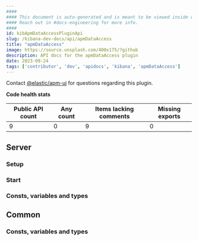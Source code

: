 ```yaml
---
####
#### This document is auto-generated and is meant to be viewed inside our experimental, new docs system.
#### Reach out in #docs-engineering for more info.
####
id: kibApmDataAccessPluginApi
slug: /kibana-dev-docs/api/apmDataAccess
title: "apmDataAccess"
image: https://source.unsplash.com/400x175/?github
description: API docs for the apmDataAccess plugin
date: 2023-09-24
tags: ['contributor', 'dev', 'apidocs', 'kibana', 'apmDataAccess']
---
```




Contact [@elastic/apm-ui](https://github.com/orgs/elastic/teams/apm-ui) for questions regarding this plugin.

**Code health stats**

| Public API count  | Any count | Items lacking comments | Missing exports |
|-------------------|-----------|------------------------|-----------------|
| 9 | 0 | 9 | 0 |

## Server

### Setup
<DocDefinitionList data={[apmDataAccessObj.server.setup]}/>

### Start
<DocDefinitionList data={[apmDataAccessObj.server.start]}/>

### Consts, variables and types
<DocDefinitionList data={apmDataAccessObj.server.misc}/>

## Common

### Consts, variables and types
<DocDefinitionList data={apmDataAccessObj.common.misc}/>


